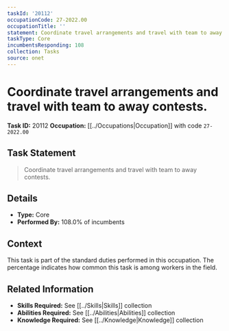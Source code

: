 ```yaml
---
taskId: '20112'
occupationCode: 27-2022.00
occupationTitle: ''
statement: Coordinate travel arrangements and travel with team to away contests.
taskType: Core
incumbentsResponding: 108
collection: Tasks
source: onet
---
```

# Coordinate travel arrangements and travel with team to away contests.

**Task ID:** 20112
**Occupation:** [[../Occupations|Occupation]] with code `27-2022.00`

## Task Statement

> Coordinate travel arrangements and travel with team to away contests.

## Details

- **Type:** Core
- **Performed By:** 108.0% of incumbents

## Context

This task is part of the standard duties performed in this occupation. The percentage indicates how common this task is among workers in the field.

## Related Information

- **Skills Required:** See [[../Skills|Skills]] collection
- **Abilities Required:** See [[../Abilities|Abilities]] collection
- **Knowledge Required:** See [[../Knowledge|Knowledge]] collection
